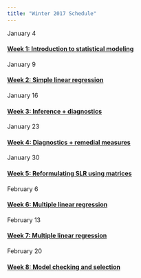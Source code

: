 ```yaml
---
title: "Winter 2017 Schedule"
---
```


January 4

#### [Week 1: Introduction to statistical modeling](week01.html)

January 9

#### [Week 2: Simple linear regression](week02.html)

January 16

#### [Week 3: Inference + diagnostics](week03.html)

January 23

#### [Week 4: Diagnostics + remedial measures](week04.html)

January 30

#### [Week 5: Reformulating SLR using matrices](week05.html)

February 6

#### [Week 6: Multiple linear regression](week06.html)

February 13

#### [Week 7: Multiple linear regression](week07.html)

February 20

#### [Week 8: Model checking and selection](week07.html)
